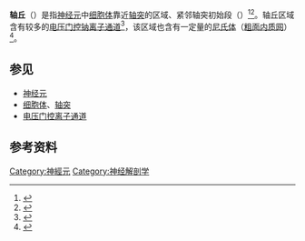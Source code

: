 {{noteTA|G1=LS}}
{{Infobox anatomy
| Name        = 轴丘
| Latin       = Colliculus axonis
| Image       = Axon Hillock.png
| Caption     = 轴丘是[[神经元|神经元]][[细胞体|细胞体]]靠近[[轴突|轴突]]的区域（图中以红框标出区域）
| Image2      =
| Caption2    =
| Precursor   =
| System      = [[神经系统|神经系统]]
| PartOf = [[神经元|神经元]][[轴突|轴突]]与[[细胞体|细胞体]]之间
}}
'''轴丘'''（{{lang|en|Axon hillock}}）是指[[神经元|神经元]]中[[细胞体|细胞体]]靠近[[轴突|轴突]]的区域、紧邻轴突初始段（{{lang|en|initial segment}}）<ref>{{cite journal|doi=10.1083/jcb.38.1.193|pmid=5691973|pmc=2107452|title=The Axon Hillock and the Initial Segment|url=https://archive.org/details/sim_journal-of-cell-biology_1968-07_38_1/page/193|journal=The Journal of Cell Biology|volume=38|issue=1|pages=193–201|year=1968|last1=Palay|first1=Sanford L.|last2=Sotelo|first2=Constantino|last3=Peters|first3=Alan|last4=Orkand|first4=Paula M.}}</ref><ref name="MihailoffHaines2018">{{cite journal|last1=Mihailoff|first1=G.A.|last2=Haines|first2=D.E.|title=The Cell Biology of Neurons and Glia|year=2018|pages=15–33.e1|doi=10.1016/B978-0-323-39632-5.00002-5}}</ref>。轴丘区域含有较多的[[電壓門控離子通道|电压门控]][[钠离子通道|钠离子通道]]<ref name="KotermanskiCascio2016">{{cite journal|last1=Kotermanski|first1=S.E.|last2=Cascio|first2=M.|title=Neuronal Action Potentials and Ion Channel Allostery|year=2016|pages=244–251|doi=10.1016/B978-0-12-394447-4.10028-8}}</ref>，该区域也含有一定量的[[尼氏体|尼氏体]]（[[粗面内质网|粗面内质网]]）<ref name="BradyTai2012">{{cite journal|last1=Brady|first1=Scott T.|last2=Tai|first2=Leon|title=Cell Biology of the Nervous System|year=2012|pages=3–25|doi=10.1016/B978-0-12-374947-5.00001-8}}</ref>。

==参见==
*[[神经元|神经元]]
*[[细胞体|细胞体]]、[[轴突|轴突]]
*[[电压门控离子通道|电压门控离子通道]]

==参考资料==
{{reflist}}
{{Nervous tissue}}
{{Neuroscience-stub}}

[[Category:神經元|Category:神經元]]
[[Category:神经解剖学|Category:神经解剖学]]